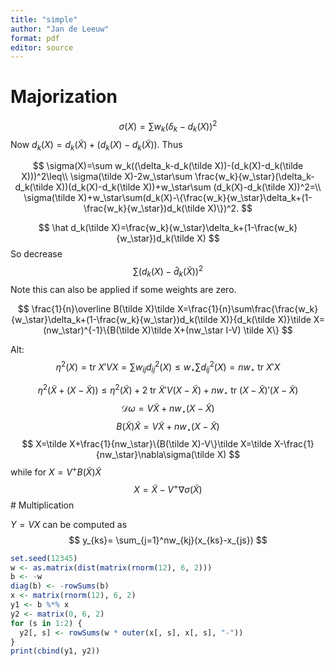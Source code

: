 ```yaml
---
title: "simple"
author: "Jan de Leeuw"
format: pdf
editor: source
---
```


# Majorization

$$
\sigma(X)=\sum w_k(\delta_k-d_k(X))^2
$$
Now $d_k(X)=d_k(\tilde X)+(d_k(X)-d_k(\tilde X))$. Thus

$$
\sigma(X)=\sum w_k((\delta_k-d_k(\tilde X))-(d_k(X)-d_k(\tilde X)))^2\leq\\
\sigma(\tilde X)-2w_\star\sum \frac{w_k}{w_\star}(\delta_k-d_k(\tilde X))(d_k(X)-d_k(\tilde X))+w_\star\sum (d_k(X)-d_k(\tilde X))^2=\\
\sigma(\tilde X)+w_\star\sum(d_k(X)-\{\frac{w_k}{w_\star}\delta_k+(1-\frac{w_k}{w_\star})d_k(\tilde X)\})^2.
$$

$$
\hat d_k(\tilde X)=\frac{w_k}{w_\star}\delta_k+(1-\frac{w_k}{w_\star})d_k(\tilde X)
$$
So decrease
$$
\sum(d_k(X)-\hat d_k(\tilde X))^2
$$
Note this can also be applied if some weights are zero. 

$$
\frac{1}{n}\overline B(\tilde X)\tilde X=\frac{1}{n}\sum\frac{\frac{w_k}{w_\star}\delta_k+(1-\frac{w_k}{w_\star})d_k(\tilde X)}{d_k(\tilde X)}\tilde X=(nw_\star)^{-1}\{B(\tilde X)\tilde X+(nw_\star I-V) \tilde X\}
$$

Alt:
$$
\eta^2(X)=\text{tr}\ X'VX=\sum w_{ij}d_{ij}^2(X)\leq w_\star\sum d_{ij}^2(X)=nw_\star\ \text{tr}\ X'X
$$

$$
\eta^2(\tilde X+(X-\tilde X))\leq\eta^2(\tilde X)+2\ \text{tr}\ \tilde X'V(X-\tilde X)+nw_\star\ \text{tr}\ (X-\tilde X)'(X-\tilde X)
$$
$$
\mathcal{D}\omega=V\tilde X+nw_\star(X-\tilde X)
$$
$$
B(\tilde X)\tilde X=V\tilde X+nw_\star(X-\tilde X)
$$
$$
X=\tilde X+\frac{1}{nw_\star}\{B(\tilde X)-V\}\tilde X=\tilde X-\frac{1}{nw_\star}\nabla\sigma(\tilde X)
$$
while for $X=V^+B(\tilde X)\tilde X$
$$
X=\tilde X-V^+\nabla\sigma(\tilde X)
$$
# Multiplication

$Y=VX$ can be computed as
$$
y_{ks}=
\sum_{j=1}^nw_{kj}(x_{ks}-x_{js})
$$
```r
set.seed(12345)
w <- as.matrix(dist(matrix(rnorm(12), 6, 2)))
b <- -w
diag(b) <- -rowSums(b)
x <- matrix(rnorm(12), 6, 2)
y1 <- b %*% x
y2 <- matrix(0, 6, 2)
for (s in 1:2) {
  y2[, s] <- rowSums(w * outer(x[, s], x[, s], "-"))
}
print(cbind(y1, y2))
```
